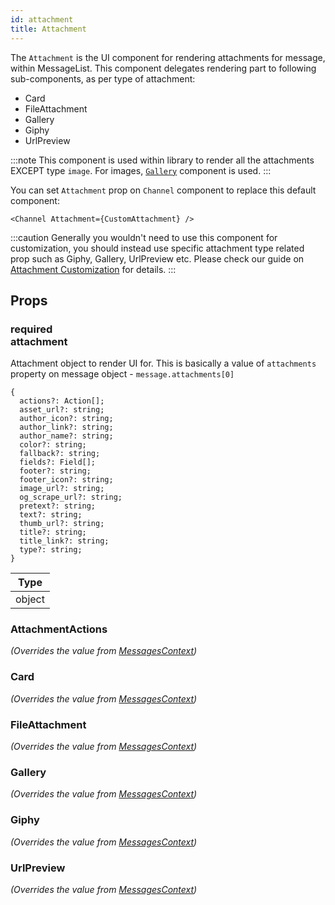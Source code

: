```yaml
---
id: attachment
title: Attachment
---
```



The `Attachment` is the UI component for rendering attachments for message, within MessageList. This component delegates rendering part to following sub-components, as per type of attachment:

- Card
- FileAttachment
- Gallery
- Giphy
- UrlPreview

:::note
This component is used within library to render all the attachments EXCEPT type `image`. For images, [`Gallery`](../gallery) component is used.
:::

You can set `Attachment` prop on `Channel` component to replace this default component:

```tsx
<Channel Attachment={CustomAttachment} />
```

:::caution
Generally you wouldn't need to use this component for customization, you should instead use specific attachment type related prop such as Giphy, Gallery, UrlPreview etc.
Please check our guide on [Attachment Customization](../guide/attachment_customizations) for details.
:::

## Props

### <div class="label required">required</div> **attachment**

Attachment object to render UI for. This is basically a value of `attachments` property on message object - `message.attachments[0]`

```
{
  actions?: Action[];
  asset_url?: string;
  author_icon?: string;
  author_link?: string;
  author_name?: string;
  color?: string;
  fallback?: string;
  fields?: Field[];
  footer?: string;
  footer_icon?: string;
  image_url?: string;
  og_scrape_url?: string;
  pretext?: string;
  text?: string;
  thumb_url?: string;
  title?: string;
  title_link?: string;
  type?: string;
}
```

| Type |
| - |
| object |

### AttachmentActions

_(Overrides the value from [MessagesContext](../../contexts/messages-context))_

<AttachmentActions />

### Card

_(Overrides the value from [MessagesContext](../../contexts/messages-context))_

<Card />

### FileAttachment

_(Overrides the value from [MessagesContext](../../contexts/messages-context))_

<FileAttachment />

### Gallery

_(Overrides the value from [MessagesContext](../../contexts/messages-context))_

<Gallery />

### Giphy

_(Overrides the value from [MessagesContext](../../contexts/messages-context))_

<Giphy />

### UrlPreview

_(Overrides the value from [MessagesContext](../../contexts/messages-context))_

<UrlPreview />
